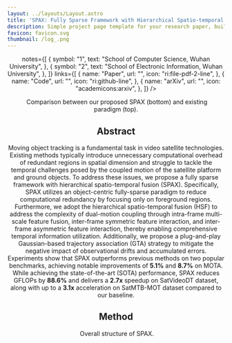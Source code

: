 ```yaml
---
layout: ../layouts/Layout.astro
title: 'SPAX: Fully Sparse Framework with Hierarchical Spatio-temporal Fusion for Moving Object Tracking in Satellite Videos'
description: Simple project page template for your research paper, built with Astro and Tailwind CSS
favicon: favicon.svg
thumbnail: /log_.png
---
```








<Header
  title={frontmatter.title}
  authors={[
    {
      name: "Zhehao Xiao",
      notes: ["1"],
    },
    {
      name: "Fang Xu",
      notes: ["1"],
    },
    {
      name: "Chuandong Liu",
      notes: ["1"],
    },
    {
      name: "Wen Yang",
      notes: ["2"],
    },
    {
      name: "Guisong Xia",
      notes: ["1"],
    },
  ]}
  
  notes={[
    {
      symbol: "1",
      text: "School of Computer Science, Wuhan University",
    },
    {
      symbol: "2",
      text: "School of Electronic Information, Wuhan University",
    },
  ]}
  links={[
    {
      name: "Paper",
      url: "",
      icon: "ri:file-pdf-2-line",
    },
    {
      name: "Code",
      url: "",
      icon: "ri:github-line",
    },
    {
      name: "arXiv",
      url: "",
      icon: "academicons:arxiv",
    },
  ]}
  />

<Figure>
  <Image slot="figure" source={intro_fig} altText="Comparison between our proposed SPAX (bottom) and existing paradigm (top)." />
  <span slot="caption">Comparison between our proposed SPAX (bottom) and existing paradigm (top).</span>
</Figure>

<HighlightedSection>

## Abstract

Moving object tracking is a fundamental task in video satellite technologies. Existing methods typically introduce unnecessary computational overhead of redundant regions in spatial dimension and struggle to tackle the temporal challenges posed by the coupled motion of the satellite platform and ground objects. To address these issues, we propose a fully sparse framework with hierarchical spatio-temporal fusion (SPAX). Specifically, SPAX utilizes an object-centric fully-sparse paradigm to reduce computational redundancy by focusing only on foreground regions. Furthermore, we adopt the hierarchical spatio-temporal fusion (HSF) to address the complexity of dual-motion coupling through intra-frame multi-scale feature fusion, inter-frame symmetric feature interaction, and inter-frame asymmetric feature interaction, thereby enabling comprehensive temporal information utilization. Additionally, we propose a plug-and-play Gaussian-based trajectory association (GTA) strategy to mitigate the negative impact of observational drifts and accumulated errors. 
Experiments show that SPAX outperforms previous methods on two popular benchmarks, achieving notable improvements of **5.1%** and **8.7%** on MOTA. While achieving the state-of-the-art (SOTA) performance, SPAX reduces GFLOPs by **88.6%** and delivers a **2.7x** speedup on SatVideoDT dataset, along with up to a **3.1x** acceleration on SatMTB-MOT dataset compared to our baseline.

</HighlightedSection>

## Method 


<Figure>
  <Image slot="figure" source={main_fig} altText="Overall structure of SPAX." />
  <span slot="caption">Overall structure of SPAX.</span>
</Figure>
